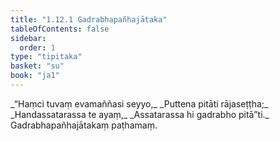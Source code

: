 ```yaml
---
title: "1.12.1 Gadrabhapañhajātaka"
tableOfContents: false
sidebar:
  order: 1
type: "tipitaka"
basket: "su"
book: "ja1"
---
```



<DynamicBreadcrumb />

<Division number="111" book="ja1">

<Paragraph number="247" type="verses" book="ja1">
_“Haṃci tuvaṃ evamaññasi seyyo,_  
_Puttena pitāti rājaseṭṭha;_  
_Handassatarassa te ayaṃ,_  
_Assatarassa hi gadrabho pitā”ti._  


</Paragraph>
</Division>

<Paragraph number="248" type="center" book="ja1">
Gadrabhapañhajātakaṃ paṭhamaṃ.
</Paragraph>